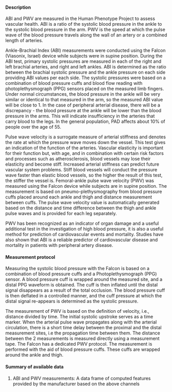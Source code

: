 #### Description

ABI and PWV are measured in the Human Phenotype Project to assess vascular health. ABI is a ratio of the systolic blood pressure in the ankle to the systolic blood pressure in the arm. PWV is the speed at which the pulse wave of the blood pressure travels along the wall of an artery or a combined length of arteries.

Ankle-Brachial Index (ABI) measurements were conducted using the Falcon (Viasonix, Israel) device while subjects were in supine position. During the ABI test, primary systolic pressures are measured in each of the right and left brachial arteries, and right and left ankles. ABI is determined as the ratio between the brachial systolic pressure and the ankle pressure on each side providing ABI values per each side. The systolic pressures were based on a combination of blood pressure cuffs and blood flow reading with photoplethysmograph (PPG) sensors placed on the measured limb fingers.  Under normal circumstances, the blood pressure in the ankle will be very similar or identical to that measured in the arm, so the measured ABI value will be close to 1. In the case of peripheral arterial disease, there will be a discrepancy - the blood pressure at the ankle will be lower than the blood pressure in the arms. This will indicate insufficiency in the arteries that carry blood to the legs. In the general population, PAD affects about 10% of people over the age of 55.

Pulse wave velocity is a surrogate measure of arterial stiffness and denotes the rate at which the pressure wave moves down the vessel. This test gives an indication of the function of the arteries. Vascular elasticity is important for their function but, with age, and in combination with certain risk factors and processes such as atherosclerosis, blood vessels may lose their elasticity and become stiff. Increased arterial stiffness can predict future vascular system problems. Stiff blood vessels will conduct the pressure wave faster than elastic blood vessels, so the higher the result of this test, the stiffer the vessel is. Femoral-ankle pulse wave velocity (PWV) was measured using the Falcon device while subjects are in supine position. The measurement is based on pneumo-plethysmography from blood pressure cuffs placed around each ankle and thigh and distance measurement between cuffs. The pulse wave velocity value is automatically generated based on the distance and time difference between the thigh and ankle pulse waves and is provided for each leg separately. 

PWV has been recognized as an indicator of organ damage and a useful additional test in the investigation of high blood pressure, it is also a useful method for prediction of cardiovascular events and mortality. Studies have also shown that ABI is a reliable predictor of cardiovascular disease and mortality in patients with peripheral artery disease.  

#### Measurement protocol

Measuring the systolic blood pressure with the Falcon is based on a combination of blood pressure cuffs and a Photoplethysmograph (PPG) sensor. A blood pressure cuff is wrapped around the measured site, and a distal PPG waveform is obtained. The cuff is then inflated until the distal signal disappears as a result of the total occlusion. The blood pressure cuff is then deflated in a controlled manner, and the cuff pressure at which the distal signal re-appears is determined as the systolic pressure.

The measurement of PWV is based on the definition of velocity, i.e., distance divided by time. The initial systolic upstroke serves as a time marker. When the arterial pulse wave propagates along with the arterial circulation, there is a short time delay between the proximal and the distal measurement sites, i.e the propagation time between them. The distance between the 2 measurements is measured directly using a measurement tape. The Falcon has a dedicated PWV protocol. The measurement is performed with the aid of blood pressure cuffs. These cuffs are wrapped around the ankle and thigh.


#### Summary of available data

1. ABI and PWV measurements: A data frame of computed features provided by the manufacturer based on the above channels
